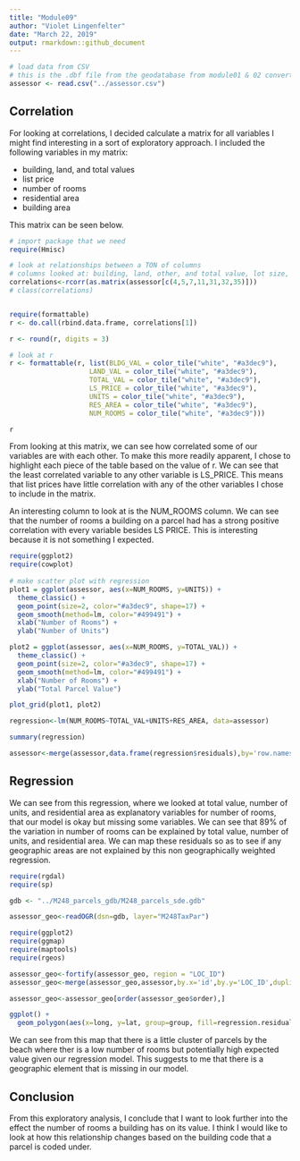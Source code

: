 ```yaml
---
title: "Module09"
author: "Violet Lingenfelter"
date: "March 22, 2019"
output: rmarkdown::github_document
---
```


```r
# load data from CSV
# this is the .dbf file from the geodatabase from module01 & 02 converted to csv
assessor <- read.csv("../assessor.csv")

```

## Correlation 

For looking at correlations, I decided calculate a matrix for all variables I might find interesting in a sort of exploratory approach. I included the following variables in my matrix:

 - building, land, and total values
 - list price
 - number of rooms
 - residential area 
 - building area 
 
This matrix can be seen below. 

```r

# import package that we need
require(Hmisc)

# look at relationships between a TON of columns 
# columns looked at: building, land, other, and total value, lot size, list price, year built, number of rooms, and residential area size. 
correlations<-rcorr(as.matrix(assessor[c(4,5,7,11,31,32,35)]))
# class(correlations)


require(formattable)
r <- do.call(rbind.data.frame, correlations[1])

r <- round(r, digits = 3)

# look at r
r <- formattable(r, list(BLDG_VAL = color_tile("white", "#a3dec9"),
                    LAND_VAL = color_tile("white", "#a3dec9"),
                    TOTAL_VAL = color_tile("white", "#a3dec9"),
                    LS_PRICE = color_tile("white", "#a3dec9"),
                    UNITS = color_tile("white", "#a3dec9"),
                    RES_AREA = color_tile("white", "#a3dec9"),
                    NUM_ROOMS = color_tile("white", "#a3dec9")))

r
```

From looking at this matrix, we can see how correlated some of our variables are with each other. To make this more readily apparent, I chose to highlight each piece of the table based on the value of r. We can see that the least correlated variable to any other variable is LS_PRICE. This means that list prices have little correlation with any of the other variables I chose to include in the matrix. 

An interesting column to look at is the NUM_ROOMS column. We can see that the number of rooms a building on a parcel had has a strong positive correlation with every variable besides LS PRICE. This is interesting because it is not something I expected. 

```r
require(ggplot2)
require(cowplot)
 
# make scatter plot with regression 
plot1 = ggplot(assessor, aes(x=NUM_ROOMS, y=UNITS)) +
  theme_classic() +
  geom_point(size=2, color="#a3dec9", shape=17) + 
  geom_smooth(method=lm, color="#499491") +
  xlab("Number of Rooms") + 
  ylab("Number of Units")

plot2 = ggplot(assessor, aes(x=NUM_ROOMS, y=TOTAL_VAL)) +
  theme_classic() +
  geom_point(size=2, color="#a3dec9", shape=17) + 
  geom_smooth(method=lm, color="#499491") +
  xlab("Number of Rooms") + 
  ylab("Total Parcel Value")

plot_grid(plot1, plot2)
```



```r
regression<-lm(NUM_ROOMS~TOTAL_VAL+UNITS+RES_AREA, data=assessor)

summary(regression)

assessor<-merge(assessor,data.frame(regression$residuals),by='row.names',all.x=TRUE)
```
## Regression

We can see from this regression, where we looked at total value, number of units, and residential area as explanatory variables for number of rooms, that our model is okay but missing some variables. We can see that 89% of the variation in number of rooms can be explained by total value, number of units, and residential area. We can map these residuals so as to see if any geographic areas are not explained by this non geographically weighted regression. 


```r

require(rgdal)
require(sp)

gdb <- "../M248_parcels_gdb/M248_parcels_sde.gdb"

assessor_geo<-readOGR(dsn=gdb, layer="M248TaxPar")

require(ggplot2)
require(ggmap)
require(maptools)
require(rgeos)

assessor_geo<-fortify(assessor_geo, region = "LOC_ID")
assessor_geo<-merge(assessor_geo,assessor,by.x='id',by.y='LOC_ID',duplicateGeoms=TRUE)

assessor_geo<-assessor_geo[order(assessor_geo$order),]

ggplot() + 
  geom_polygon(aes(x=long, y=lat, group=group, fill=regression.residuals), data=assessor_geo)

```

We can see from this map that there is a little cluster of parcels by the beach where ther is a low number of rooms but potentially high expected value given our regression model. This suggests to me that there is a geographic element that is missing in our model. 

## Conclusion

From this exploratory analysis, I conclude that I want to look further into the effect the number of rooms a building has on its value. I think I would like to look at how this relationship changes based on the building code that a parcel is coded under. 
